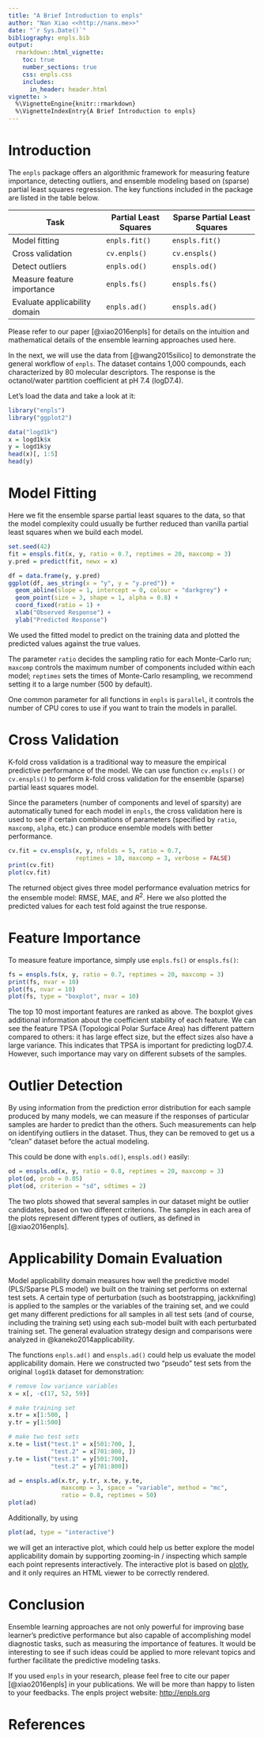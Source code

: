 ```yaml
---
title: "A Brief Introduction to enpls"
author: "Nan Xiao <<http://nanx.me>>"
date: "`r Sys.Date()`"
bibliography: enpls.bib
output:
  rmarkdown::html_vignette:
    toc: true
    number_sections: true
    css: enpls.css
    includes:
      in_header: header.html
vignette: >
  %\VignetteEngine{knitr::rmarkdown}
  %\VignetteIndexEntry{A Brief Introduction to enpls}
---
```


# Introduction

The `enpls` package offers an algorithmic framework for measuring
feature importance, detecting outliers, and ensemble modeling
based on (sparse) partial least squares regression.
The key functions included in the package are listed in the table below.

+--------------------------------+-----------------------+------------------------------+
| Task                           | Partial Least Squares | Sparse Partial Least Squares |
+================================+=======================+==============================+
| Model fitting                  | `enpls.fit()`         | `enspls.fit()`               |
+--------------------------------+-----------------------+------------------------------+
| Cross validation               | `cv.enpls()`          | `cv.enspls()`                |
+--------------------------------+-----------------------+------------------------------+
| Detect outliers                | `enpls.od()`          | `enspls.od()`                |
+--------------------------------+-----------------------+------------------------------+
| Measure feature importance     | `enpls.fs()`          | `enspls.fs()`                |
+--------------------------------+-----------------------+------------------------------+
| Evaluate applicability domain  | `enpls.ad()`          | `enspls.ad()`                |
+--------------------------------+-----------------------+------------------------------+

Please refer to our paper [@xiao2016enpls] for details on the intuition
and mathematical details of the ensemble learning approaches used here.

In the next, we will use the data from [@wang2015silico] to demonstrate
the general workflow of `enpls`. The dataset contains 1,000 compounds,
each characterized by 80 molecular descriptors. The response is the
octanol/water partition coefficient at pH 7.4 (logD7.4).

Let's load the data and take a look at it:

```r
library("enpls")
library("ggplot2")

data("logd1k")
x = logd1k$x
y = logd1k$y
head(x)[, 1:5]
head(y)
```

# Model Fitting

Here we fit the ensemble sparse partial least squares to the data,
so that the model complexity could usually be further reduced than
vanilla partial least squares when we build each model.

```r
set.seed(42)
fit = enspls.fit(x, y, ratio = 0.7, reptimes = 20, maxcomp = 3)
y.pred = predict(fit, newx = x)

df = data.frame(y, y.pred)
ggplot(df, aes_string(x = "y", y = "y.pred")) +
  geom_abline(slope = 1, intercept = 0, colour = "darkgrey") +
  geom_point(size = 3, shape = 1, alpha = 0.8) +
  coord_fixed(ratio = 1) +
  xlab("Observed Response") +
  ylab("Predicted Response")
```

We used the fitted model to predict on the training data and
plotted the predicted values against the true values.

The parameter `ratio` decides the sampling ratio for each Monte-Carlo
run; `maxcomp` controls the maximum number of components included
within each model; `reptimes` sets the times of Monte-Carlo resampling,
we recommend setting it to a large number (500 by default).

One common parameter for all functions in `enpls` is `parallel`,
it controls the number of CPU cores to use if you want to train
the models in parallel.

# Cross Validation

K-fold cross validation is a traditional way to measure the empirical
predictive performance of the model. We can use function `cv.enpls()`
or `cv.enspls()` to perform $k$-fold cross validation for the ensemble
(sparse) partial least squares model.

Since the parameters (number of components and level of sparsity)
are automatically tuned for each model in `enpls`, the cross validation
here is used to see if certain combinations of parameters (specified by
`ratio`, `maxcomp`, `alpha`, etc.) can produce ensemble models with
better performance.

```r
cv.fit = cv.enspls(x, y, nfolds = 5, ratio = 0.7,
                   reptimes = 10, maxcomp = 3, verbose = FALSE)
print(cv.fit)
plot(cv.fit)
```

The returned object gives three model performance evaluation metrics
for the ensemble model: RMSE, MAE, and $R^2$. Here we also plotted the
predicted values for each test fold against the true response.

# Feature Importance

To measure feature importance, simply use `enpls.fs()` or `enspls.fs()`:

```r
fs = enspls.fs(x, y, ratio = 0.7, reptimes = 20, maxcomp = 3)
print(fs, nvar = 10)
plot(fs, nvar = 10)
plot(fs, type = "boxplot", nvar = 10)
```

The top 10 most important features are ranked as above. The boxplot
gives additional information about the coefficient stability of each
feature. We can see the feature TPSA (Topological Polar Surface Area)
has different pattern compared to others: it has large effect size,
but the effect sizes also have a large variance. This indicates
that TPSA is important for predicting logD7.4. However,
such importance may vary on different subsets of the samples.

# Outlier Detection

By using information from the prediction error distribution for each
sample produced by many models, we can measure if the responses
of particular samples are harder to predict than the others.
Such measurements can help on identifying outliers in the dataset.
Thus, they can be removed to get us a "clean" dataset before the
actual modeling.

This could be done with `enpls.od()`, `enspls.od()` easily:

```r
od = enspls.od(x, y, ratio = 0.8, reptimes = 20, maxcomp = 3)
plot(od, prob = 0.05)
plot(od, criterion = "sd", sdtimes = 2)
```

The two plots showed that several samples in our dataset might be
outlier candidates, based on two different criterions.
The samples in each area of the plots represent different types
of outliers, as defined in [@xiao2016enpls].

# Applicability Domain Evaluation

Model applicability domain measures how well the predictive
model (PLS/Sparse PLS model) we built on the training set performs on
external test sets. A certain type of perturbation (such as bootstrapping,
jackknifing) is applied to the samples or the variables of the
training set, and we could get many different predictions for all
samples in all test sets (and of course, including the training set)
using each sub-model built with each perturbated training set.
The general evaluation strategy design and comparisons were analyzed
in @kaneko2014applicability.

The functions `enpls.ad()` and `enspls.ad()` could help us evaluate the
model applicability domain. Here we constructed two "pseudo" test sets
from the original `logd1k` dataset for demonstration:

```r
# remove low variance variables
x = x[, -c(17, 52, 59)]

# make training set
x.tr = x[1:500, ]
y.tr = y[1:500]

# make two test sets
x.te = list("test.1" = x[501:700, ],
            "test.2" = x[701:800, ])
y.te = list("test.1" = y[501:700],
            "test.2" = y[701:800])

ad = enspls.ad(x.tr, y.tr, x.te, y.te,
               maxcomp = 3, space = "variable", method = "mc",
               ratio = 0.8, reptimes = 50)
plot(ad)
```

Additionally, by using

```r
plot(ad, type = "interactive")
```

we will get an interactive plot, which could help us better explore
the model applicability domain by supporting zooming-in / inspecting
which sample each point represents interactively. The interactive plot
is based on [plotly](https://cran.r-project.org/package=plotly),
and it only requires an HTML viewer to be correctly rendered.

# Conclusion

Ensemble learning approaches are not only powerful for improving base
learner's predictive performance but also capable of accomplishing model
diagnostic tasks, such as measuring the importance of features.
It would be interesting to see if such ideas could be applied to more
relevant topics and further facilitate the predictive modeling tasks.

If you used `enpls` in your research, please feel free
to cite our paper [@xiao2016enpls] in your publications.
We will be more than happy to listen to your feedbacks.
The enpls project website: [http://enpls.org](http://enpls.org)

# References

